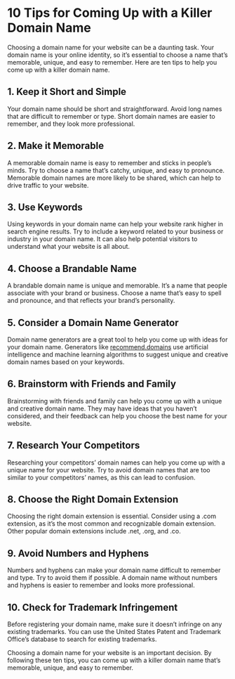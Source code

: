 # 10 Tips for Coming Up with a Killer Domain Name

Choosing a domain name for your website can be a daunting task. Your domain name is your online identity, so it’s essential to choose a name that’s memorable, unique, and easy to remember. Here are ten tips to help you come up with a killer domain name.

## 1. Keep it Short and Simple

Your domain name should be short and straightforward. Avoid long names that are difficult to remember or type. Short domain names are easier to remember, and they look more professional.

## 2. Make it Memorable

A memorable domain name is easy to remember and sticks in people’s minds. Try to choose a name that’s catchy, unique, and easy to pronounce. Memorable domain names are more likely to be shared, which can help to drive traffic to your website.

<CallToAction />

## 3. Use Keywords

Using keywords in your domain name can help your website rank higher in search engine results. Try to include a keyword related to your business or industry in your domain name. It can also help potential visitors to understand what your website is all about.

## 4. Choose a Brandable Name

A brandable domain name is unique and memorable. It’s a name that people associate with your brand or business. Choose a name that’s easy to spell and pronounce, and that reflects your brand’s personality.

## 5. Consider a Domain Name Generator

Domain name generators are a great tool to help you come up with ideas for your domain name. Generators like [recommend.domains](/) use artificial intelligence and machine learning algorithms to suggest unique and creative domain names based on your keywords.

## 6. Brainstorm with Friends and Family

Brainstorming with friends and family can help you come up with a unique and creative domain name. They may have ideas that you haven’t considered, and their feedback can help you choose the best name for your website.

## 7. Research Your Competitors

Researching your competitors’ domain names can help you come up with a unique name for your website. Try to avoid domain names that are too similar to your competitors’ names, as this can lead to confusion.

## 8. Choose the Right Domain Extension

Choosing the right domain extension is essential. Consider using a .com extension, as it’s the most common and recognizable domain extension. Other popular domain extensions include .net, .org, and .co.

## 9. Avoid Numbers and Hyphens

Numbers and hyphens can make your domain name difficult to remember and type. Try to avoid them if possible. A domain name without numbers and hyphens is easier to remember and looks more professional.

## 10. Check for Trademark Infringement

Before registering your domain name, make sure it doesn’t infringe on any existing trademarks. You can use the United States Patent and Trademark Office’s database to search for existing trademarks.

Choosing a domain name for your website is an important decision. By following these ten tips, you can come up with a killer domain name that’s memorable, unique, and easy to remember.
